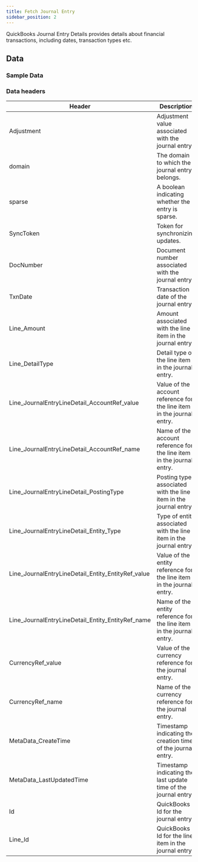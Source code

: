 ```yaml
---
title: Fetch Journal Entry
sidebar_position: 2
---
```



QuickBooks Journal Entry Details provides details about financial transactions, including dates, transaction types etc.

<AddJob
  template="gsheet_zoho_books_db_get_journal_entry"
/>


## Data

### Sample Data

<Gsheet
  src="https://docs.google.com/spreadsheets/d/1KWa16ZCTRUdIF7LXFQzgCaBXEze4fpGWaV77tc8Q_Y8/edit#gid=989905285"
/>


### Data headers

| Header             | Description                             |
|----------|---------------------------------------------------|
| Adjustment                                | Adjustment value associated with the journal entry.                                           |
| domain                                    | The domain to which the journal entry belongs.                                                |
| sparse                                    | A boolean indicating whether the entry is sparse.                                             |
| SyncToken                                 | Token for synchronizing updates.                                                              |
| DocNumber                                 | Document number associated with the journal entry.                                           |
| TxnDate                                   | Transaction date of the journal entry.                                                       |
| Line_Amount                               | Amount associated with the line item in the journal entry.                                   |
| Line_DetailType                           | Detail type of the line item in the journal entry.                                           |
| Line_JournalEntryLineDetail_AccountRef_value | Value of the account reference for the line item in the journal entry.                    |
| Line_JournalEntryLineDetail_AccountRef_name | Name of the account reference for the line item in the journal entry.                     |
| Line_JournalEntryLineDetail_PostingType | Posting type associated with the line item in the journal entry.                              |
| Line_JournalEntryLineDetail_Entity_Type | Type of entity associated with the line item in the journal entry.                           |
| Line_JournalEntryLineDetail_Entity_EntityRef_value | Value of the entity reference for the line item in the journal entry.                    |
| Line_JournalEntryLineDetail_Entity_EntityRef_name | Name of the entity reference for the line item in the journal entry.                      |
| CurrencyRef_value                         | Value of the currency reference for the journal entry.                                       |
| CurrencyRef_name                          | Name of the currency reference for the journal entry.                                        |
| MetaData_CreateTime                       | Timestamp indicating the creation time of the journal entry.                                 |
| MetaData_LastUpdatedTime                  | Timestamp indicating the last update time of the journal entry.                               |
| Id                                        | QuickBooks Id for the journal entry.                                                      |
| Line_Id                                   | QuickBooks Id for the line item in the journal entry.                                    |


<!---
### Filteration options

This job can restrict the data that is visible in spreadsheets. Use the following parameters to restrict the data.

| Parameter | Options |
|----|----|
| start_date | Select bills with billing date on or after `start_date`. Format - `YYYY-MM-DD` |
| end_date | Select bills with billing date on or before `end_date`. Format - `YYYY-MM-DD` |
-->


<!---
## Others

### Similar jobs

Similar sort of data can be achieved by using get accounting transaction job and filtering it by invoice type. 

### Reports that use this job

Here are some of the report templates that use this job: 
-->